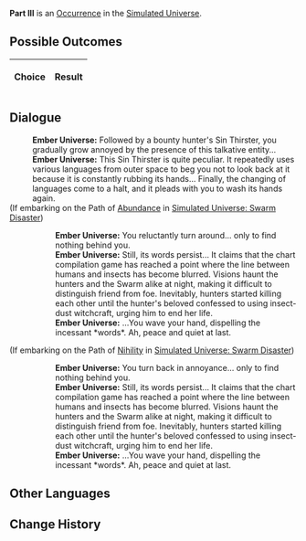 {{Simulated Universe Event Infobox
|title         = Part III
|image         = 2.png
|type          =
|domains_su    = 
|domains_ext   = 
|domains_swarm = 
|domains_gng   = 
|requirements  =
|prev          = 
|next          = 
|indexRewards  =
|characters    = 
}}
'''Part III''' is an [[Simulated Universe/Occurrence|Occurrence]] in the [[Simulated Universe]].

==Possible Outcomes==
{| class="article-table"
!Choice
!Result

|}

<!--
==Gameplay Notes==

-->
==Dialogue==
{{Dialogue Start}}
:'''Ember Universe:''' Followed by a bounty hunter's Sin Thirster, you gradually grow annoyed by the presence of this talkative entity...
:'''Ember Universe:''' This Sin Thirster is quite peculiar. It repeatedly uses various languages from outer space to beg you not to look back at it because it is constantly rubbing its hands... Finally, the changing of languages come to a halt, and it pleads with you to wash its hands again.
;(If embarking on the Path of [[Simulated Universe/Paths#Abundance|Abundance]] in [[Simulated Universe: Swarm Disaster]])
:{{SU Special Dialogue|Abundance|Wash its hands again.|In return: After wiping away the mist, the phenomenon will reveal its own mystery.}}
::'''Ember Universe:''' You reluctantly turn around... only to find nothing behind you.
::'''Ember Universe:''' Still, its words persist... It claims that the chart compilation game has reached a point where the line between humans and insects has become blurred. Visions haunt the hunters and the Swarm alike at night, making it difficult to distinguish friend from foe. Inevitably, hunters started killing each other until the hunter's beloved confessed to using insect-dust witchcraft, urging him to end her life.
::'''Ember Universe:''' ...You wave your hand, dispelling the incessant *words*. Ah, peace and quiet at last.
;(If embarking on the Path of [[Simulated Universe/Paths#Nihility|Nihility]] in [[Simulated Universe: Swarm Disaster]])
:{{SU Special Dialogue|Nihility|Chase it away.|It's already the 9087th time, but those hands can never be washed clean.}}
::'''Ember Universe:''' You turn back in annoyance... only to find nothing behind you.
::'''Ember Universe:''' Still, its words persist... It claims that the chart compilation game has reached a point where the line between humans and insects has become blurred. Visions haunt the hunters and the Swarm alike at night, making it difficult to distinguish friend from foe. Inevitably, hunters started killing each other until the hunter's beloved confessed to using insect-dust witchcraft, urging him to end her life.
::'''Ember Universe:''' ...You wave your hand, dispelling the incessant *words*. Ah, peace and quiet at last.
{{Dialogue End}}

==Other Languages==
{{Other Languages
|en    = Part III
|zhs   = 其三
|zht   = 其三
|ja    = その3
|ko    = III
|es    = Parte III
|fr    = Partie III
|ru    = III
|th    = ตอน 3
|vi    = Phần 3
|de    = Teil 3
|id    = Bagian III
|pt    = Parte III
}}

==Change History==
{{Change History|1.0}}

